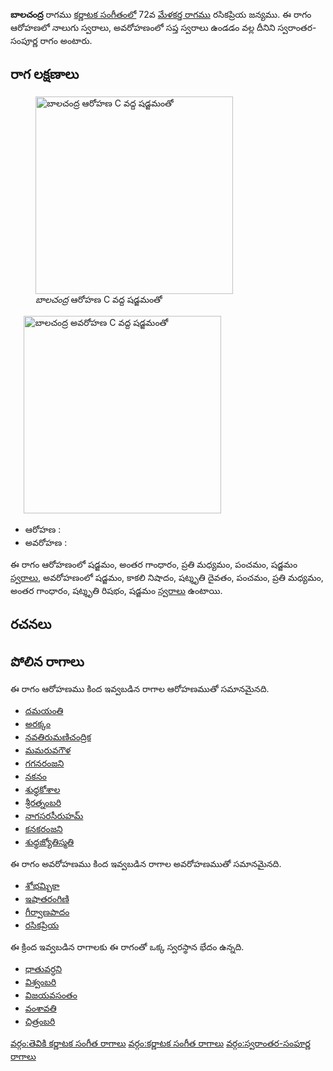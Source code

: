 {{Infobox ragam
	| name          	= బాలచంద్ర
	| synonym	    	= 
	| mela          	= 
	| chakra        	= 
	| janaka        	= 
	| type          	= స్వరాంతర-సంపూర్ణ
	| arohanam      	= {{svaraC|S|G3|M2|P|S'}} 
	| avarohanam    	= {{svaraC|S'|N3|D3|P|M2|G3|R3|S}}
	| jeeva         	=
	| chhaya        	=
	| nyasa         	=
	| vishesha      	= 
	| equivalent  		= 
}}
{{కర్ణాటక సంగీత రాగాలు}}
'''బాలచంద్ర''' రాగము [[కర్ణాటక సంగీతం]]లో 72వ [[మేళకర్త రాగము]] రసికప్రియ జన్యము.  ఈ రాగం ఆరోహణలో నాలుగు స్వరాలు, అవరోహణంలో సప్త స్వరాలు ఉండడం వల్ల దీనిని స్వరాంతర-సంపూర్ణ రాగం అంటారు.


==రాగ లక్షణాలు==
[[Image:balacandra_ar_kb2wiki.png|thumb|right|316px|''బాలచంద్ర'' ఆరోహణ C వద్ద షడ్జమంతో]]
	[[Image:balacandra_av_kb2wiki.png|thumb|right|316px|''బాలచంద్ర'' అవరోహణ C వద్ద షడ్జమంతో]]

* ఆరోహణ : {{svaraC|S|G3|M2|P|S'}} 
* అవరోహణ : {{svaraC|S'|N3|D3|P|M2|G3|R3|S}}

ఈ రాగం ఆరోహణంలో షడ్జమం, అంతర గాంధారం, ప్రతి మధ్యమం, పంచమం, షడ్జమం [[స్వరాలు]], అవరోహణంలో షడ్జమం, కాకలి  నిషాదం, షట్శృతి దైవతం, పంచమం, ప్రతి మధ్యమం, అంతర గాంధారం, షట్శృతి రిషభం, షడ్జమం [[స్వరాలు]] ఉంటాయి.

==రచనలు==



==పోలిన రాగాలు==
ఈ రాగం ఆరోహణము కింద ఇవ్వబడిన రాగాల ఆరోహణముతో సమానమైనది.
* [[దమయంతి]]
* [[అరక్కం]]
* [[నవతిరుమణిచంద్రిక]]
* [[మమరువగౌళ]]
* [[గగనరంజని]]
* [[నకనం]]
* [[శుధ్ధకోశాల]]
* [[శ్రీరత్నంబరి]]
* [[నాగసరసీరుహమ్]]
* [[కనకరంజని]]
* [[శుధ్ధజ్యోతిస్మతి]]

ఈ రాగం అవరోహణము కింద ఇవ్వబడిన రాగాల అవరోహణముతో సమానమైనది.
* [[శోభమ్బికా]]
* [[ ఇషాతరంగిణి]]
* [[గీర్వాణపాదం]]
* [[రసికప్రియ]]

ఈ క్రింద ఇవ్వబడిన రాగాలకు ఈ రాగంతో ఒక్క స్వరస్థాన భేదం ఉన్నది.
* [[ధాతువర్ధని]]
* [[విశ్వంబరి]]
* [[విజయవసంతం]]
* [[వంశావతి]]
* [[ చిత్రంబరి]]



[[వర్గం:తెవికి కర్ణాటక సంగీత రాగాలు]]
[[వర్గం:కర్ణాటక సంగీత రాగాలు]]
[[వర్గం:స్వరాంతర-సంపూర్ణ రాగాలు]]